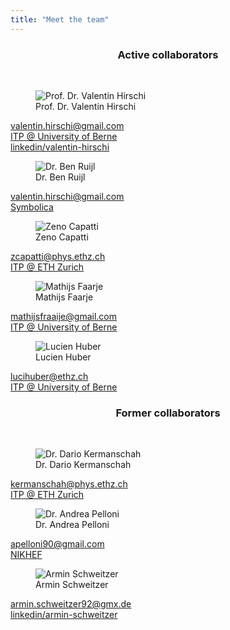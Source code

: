 ```yaml
---
title: "Meet the team"
---
```


### Active collaborators {style="text-align: center;"}
\

::: {.grid}

::: {.g-col-5}
![Prof. Dr. Valentin Hirschi](./resources/mugshots/ValentinHirschi.jpg)

[valentin.hirschi@gmail.com](mailto:valentin.hirschi@itp.unibe.ch)\
[ITP @ University of Berne](https://www.itp.unibe.ch/about_us/people/people/index_eng.html?id=248)\
[linkedin/valentin-hirschi](www.linkedin.com/in/valentin-hirschi)
:::

::: {.g-col-5}
![Dr. Ben Ruijl](./resources/mugshots/BenRuijl.jpg)

[valentin.hirschi@gmail.com](mailto:benruyl@gmail.com)\
[Symbolica](https://symbolica.ch)
:::

::: {.g-col-5}
![Zeno Capatti](./resources/mugshots/ZenoCapatti.jpg)

[zcapatti@phys.ethz.ch](zcapatti@phys.ethz.ch)\
[ITP @ ETH Zurich](https://itp.phys.ethz.ch/people/person-detail.MjQyNTU5.TGlzdC84NDYsLTE5MDQ4MDM5ODI=.html)
:::

::: {.g-col-5}
![Mathijs Faarje](./resources/mugshots/MathijsFraaije.jpg)

[mathijsfraaije@gmail.com](mathijsfraaije@gmail.com)\
[ITP @ University of Berne](TBD)
:::

::: {.g-col-5}
![Lucien Huber](./resources/mugshots/LucienHuber.jpg)

[lucihuber@ethz.ch](lucihuber@ethz.ch)\
[ITP @ University of Berne](TBD)
:::

:::

### Former collaborators {style="text-align: center;"}
\

::: {.grid}

::: {.g-col-5}
![Dr. Dario Kermanschah](./resources/mugshots/DarioKermanschah.jpg)

[kermanschah@phys.ethz.ch](kermanschah@phys.ethz.ch)\
[ITP @ ETH Zurich](https://itp.phys.ethz.ch/people/person-detail.MTk5NTQy.TGlzdC84NDYsLTE5MDQ4MDM5ODI=.html)
:::

::: {.g-col-5}
![Dr. Andrea Pelloni](./resources/mugshots/AndreaPelloni.jpg)

[apelloni90@gmail.com](apelloni90@gmail.com)\
[NIKHEF](https://theory.web.nikhef.nl/people/)
:::

::: {.g-col-5}
![Armin Schweitzer](./resources/mugshots/ArminSchweitzer.jpg)

[armin.schweitzer92@gmx.de](armin.schweitzer92@gmx.de)\
[linkedin/armin-schweitzer](www.linkedin.com/in/armin-schweitzer)
:::

:::